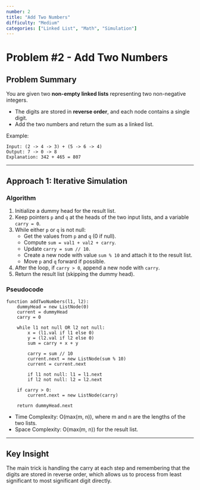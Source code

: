 ```yaml
---
number: 2
title: "Add Two Numbers"
difficulty: "Medium"
categories: ["Linked List", "Math", "Simulation"]
---
```


# Problem #2 - Add Two Numbers  

## Problem Summary  
You are given two **non-empty linked lists** representing two non-negative integers.  
- The digits are stored in **reverse order**, and each node contains a single digit.  
- Add the two numbers and return the sum as a linked list.  

Example:  
```text
Input: (2 -> 4 -> 3) + (5 -> 6 -> 4)
Output: 7 -> 0 -> 8
Explanation: 342 + 465 = 807
```

---

## Approach 1: Iterative Simulation  

### Algorithm  
1. Initialize a dummy head for the result list.  
2. Keep pointers `p` and `q` at the heads of the two input lists, and a variable `carry = 0`.  
3. While either `p` or `q` is not null:  
   - Get the values from `p` and `q` (0 if null).  
   - Compute `sum = val1 + val2 + carry`.  
   - Update `carry = sum // 10`.  
   - Create a new node with value `sum % 10` and attach it to the result list.  
   - Move `p` and `q` forward if possible.  
4. After the loop, if `carry > 0`, append a new node with `carry`.  
5. Return the result list (skipping the dummy head).  

### Pseudocode  
```text
function addTwoNumbers(l1, l2):
    dummyHead = new ListNode(0)
    current = dummyHead
    carry = 0

    while l1 not null OR l2 not null:
        x = (l1.val if l1 else 0)
        y = (l2.val if l2 else 0)
        sum = carry + x + y

        carry = sum // 10
        current.next = new ListNode(sum % 10)
        current = current.next

        if l1 not null: l1 = l1.next
        if l2 not null: l2 = l2.next

    if carry > 0:
        current.next = new ListNode(carry)

    return dummyHead.next
```

- Time Complexity: O(max(m, n)), where m and n are the lengths of the two lists.
- Space Complexity: O(max(m, n)) for the result list.

---

## Key Insight

The main trick is handling the carry at each step and remembering that the digits are stored in reverse order, which allows us to process from least significant to most significant digit directly.
